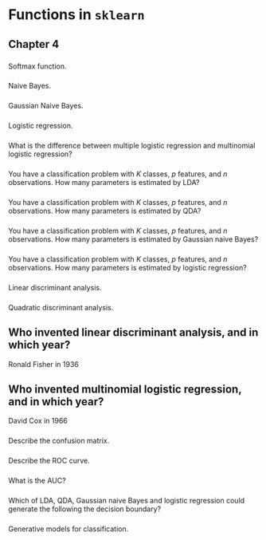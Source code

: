 # Functions in `sklearn` {.unnumbered}


## Chapter 4

### 
Softmax function.

### 
Naive Bayes.

###
Gaussian Naive Bayes.

###
Logistic regression.

###
What is the difference between multiple logistic regression and multinomial logistic regression?

###
You have a classification problem with $K$ classes, $p$ features, and $n$ observations. How many parameters is estimated by LDA?

###
You have a classification problem with $K$ classes, $p$ features, and $n$ observations. How many parameters is estimated by QDA?

###
You have a classification problem with $K$ classes, $p$ features, and $n$ observations. How many parameters is estimated by Gaussian naive Bayes?

###
You have a classification problem with $K$ classes, $p$ features, and $n$ observations. How many parameters is estimated by logistic regression?

###
Linear discriminant analysis.

###
Quadratic discriminant analysis.

### 
Who invented linear discriminant analysis, and in which year?
---
Ronald Fisher in 1936

###
Who invented multinomial logistic regression, and in which year?
---
David Cox in 1966

###
Describe the confusion matrix.

###
Describe the ROC curve.

###
What is the AUC?

###
Which of LDA, QDA, Gaussian naive Bayes and logistic regression could generate the following the decision boundary?

###
Generative models for classification.